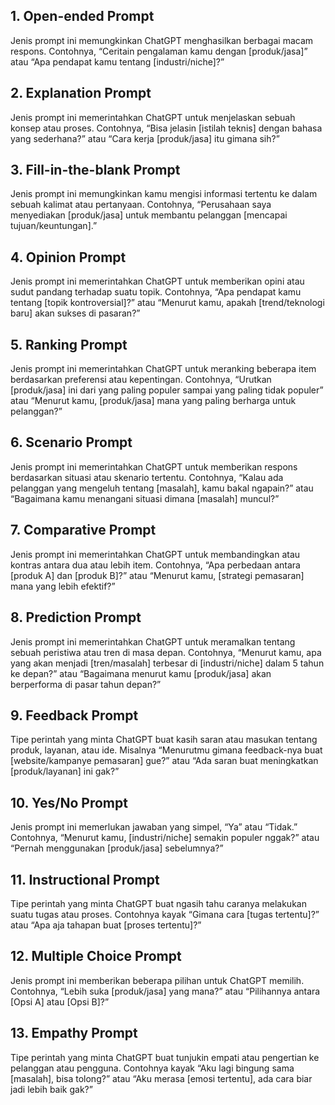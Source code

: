 ## 1. Open-ended Prompt
Jenis prompt ini memungkinkan ChatGPT menghasilkan berbagai macam respons. Contohnya, “Ceritain pengalaman kamu dengan [produk/jasa]” atau “Apa pendapat kamu tentang [industri/niche]?”

## 2. Explanation Prompt
Jenis prompt ini memerintahkan ChatGPT untuk menjelaskan sebuah konsep atau proses. Contohnya, “Bisa jelasin [istilah teknis] dengan bahasa yang sederhana?” atau “Cara kerja [produk/jasa] itu gimana sih?”

## 3. Fill-in-the-blank Prompt
Jenis prompt ini memungkinkan kamu mengisi informasi tertentu ke dalam sebuah kalimat atau pertanyaan. Contohnya, “Perusahaan saya menyediakan [produk/jasa] untuk membantu pelanggan [mencapai tujuan/keuntungan].”

## 4. Opinion Prompt
Jenis prompt ini memerintahkan ChatGPT untuk memberikan opini atau sudut pandang terhadap suatu topik. Contohnya, “Apa pendapat kamu tentang [topik kontroversial]?” atau “Menurut kamu, apakah [trend/teknologi baru] akan sukses di pasaran?”

## 5. Ranking Prompt
Jenis prompt ini memerintahkan ChatGPT untuk meranking beberapa item berdasarkan preferensi atau kepentingan. Contohnya, “Urutkan [produk/jasa] ini dari yang paling populer sampai yang paling tidak populer” atau “Menurut kamu, [produk/jasa] mana yang paling berharga untuk pelanggan?”

## 6. Scenario Prompt
Jenis prompt ini memerintahkan ChatGPT untuk memberikan respons berdasarkan situasi atau skenario tertentu. Contohnya, “Kalau ada pelanggan yang mengeluh tentang [masalah], kamu bakal ngapain?” atau “Bagaimana kamu menangani situasi dimana [masalah] muncul?”

## 7. Comparative Prompt
Jenis prompt ini memerintahkan ChatGPT untuk membandingkan atau kontras antara dua atau lebih item. Contohnya, “Apa perbedaan antara [produk A] dan [produk B]?” atau “Menurut kamu, [strategi pemasaran] mana yang lebih efektif?”

## 8. Prediction Prompt
Jenis prompt ini memerintahkan ChatGPT untuk meramalkan tentang sebuah peristiwa atau tren di masa depan. Contohnya, “Menurut kamu, apa yang akan menjadi [tren/masalah] terbesar di [industri/niche] dalam 5 tahun ke depan?” atau “Bagaimana menurut kamu [produk/jasa] akan berperforma di pasar tahun depan?”

## 9. Feedback Prompt
Tipe perintah yang minta ChatGPT buat kasih saran atau masukan tentang produk, layanan, atau ide. Misalnya “Menurutmu gimana feedback-nya buat [website/kampanye pemasaran] gue?” atau “Ada saran buat meningkatkan [produk/layanan] ini gak?”

## 10. Yes/No Prompt
Jenis prompt ini memerlukan jawaban yang simpel, “Ya” atau “Tidak.” Contohnya, “Menurut kamu, [industri/niche] semakin populer nggak?” atau “Pernah menggunakan [produk/jasa] sebelumnya?”

## 11. Instructional Prompt
Tipe perintah yang minta ChatGPT buat ngasih tahu caranya melakukan suatu tugas atau proses. Contohnya kayak “Gimana cara [tugas tertentu]?” atau “Apa aja tahapan buat [proses tertentu]?”

## 12. Multiple Choice Prompt
Jenis prompt ini memberikan beberapa pilihan untuk ChatGPT memilih. Contohnya, “Lebih suka [produk/jasa] yang mana?” atau “Pilihannya antara [Opsi A] atau [Opsi B]?”

## 13. Empathy Prompt
Tipe perintah yang minta ChatGPT buat tunjukin empati atau pengertian ke pelanggan atau pengguna. Contohnya kayak “Aku lagi bingung sama [masalah], bisa tolong?” atau “Aku merasa [emosi tertentu], ada cara biar jadi lebih baik gak?”
